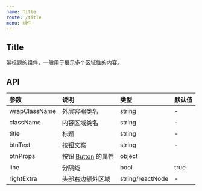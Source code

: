 ```yaml
---
name: Title
route: /title
menu: 组件
---
```



## Title

带标题的组件，一般用于展示多个区域性的内容。

<Playground>
  <Title
    title="标题"
    btnText="新增"
    rightExtra="右边展示内容"
  >
    这里是 children 的内容
  </Title>
</Playground>

## API

|参数|说明|类型|默认值|
|:--|:--|:--|:--|
|wrapClassName|外层容器类名|string|-|
|className|内容区域类名|string|-|
|title|标题|string|-|
|btnText|按钮文案|string|-|
|btnProps|按钮 [Button](https://ant-design.gitee.io/components/button-cn/) 的属性|object||
|line|分隔线|bool|true|
|rightExtra|头部右边额外区域|string/reactNode|-|